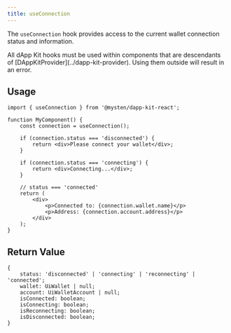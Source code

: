 ```yaml
---
title: useConnection
---
```


The `useConnection` hook provides access to the current wallet connection status and information.

<Callout type="warn">
	All dApp Kit hooks must be used within components that are descendants of
	[DAppKitProvider](../dapp-kit-provider). Using them outside will result in an error.
</Callout>

## Usage

```tsx
import { useConnection } from '@mysten/dapp-kit-react';

function MyComponent() {
	const connection = useConnection();

	if (connection.status === 'disconnected') {
		return <div>Please connect your wallet</div>;
	}

	if (connection.status === 'connecting') {
		return <div>Connecting...</div>;
	}

	// status === 'connected'
	return (
		<div>
			<p>Connected to: {connection.wallet.name}</p>
			<p>Address: {connection.account.address}</p>
		</div>
	);
}
```

## Return Value

```tsx
{
	status: 'disconnected' | 'connecting' | 'reconnecting' | 'connected';
	wallet: UiWallet | null;
	account: UiWalletAccount | null;
	isConnected: boolean;
	isConnecting: boolean;
	isReconnecting: boolean;
	isDisconnected: boolean;
}
```
